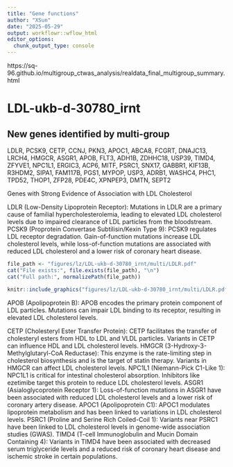 ```yaml
---
title: "Gene functions"
author: "XSun"
date: "2025-05-29"
output: workflowr::wflow_html
editor_options:
  chunk_output_type: console
---
```


https://sq-96.github.io/multigroup_ctwas_analysis/realdata_final_multigroup_summary.html

# LDL-ukb-d-30780_irnt

## New genes identified by multi-group 

LDLR, PCSK9, CETP, CCNJ, PKN3, APOC1, ABCA8, FCGRT, DNAJC13, LRCH4, HMGCR, ASGR1, APOB, FLT3, ADH1B, ZDHHC18, USP39, TIMD4, ZFYVE1, NPC1L1, ERGIC3, ACP6, MITF, PSRC1, SNX17, GABBR1, KIF13B, R3HDM2, SIPA1, FAM117B, PGS1, MYPOP, USP3, ADRB1, WASHC4, PHC1, TPD52, THOP1, ZFP28, PDE4C, XPNPEP3, DMTN, SEPT2

Genes with Strong Evidence of Association with LDL Cholesterol

LDLR (Low-Density Lipoprotein Receptor): Mutations in LDLR are a primary cause of familial hypercholesterolemia, leading to elevated LDL cholesterol levels due to impaired clearance of LDL particles from the bloodstream.
PCSK9 (Proprotein Convertase Subtilisin/Kexin Type 9): PCSK9 regulates LDL receptor degradation. Gain-of-function mutations increase LDL cholesterol levels, while loss-of-function mutations are associated with reduced LDL cholesterol and a lower risk of coronary heart disease.

```r
file_path <- "figures/lz/LDL-ukb-d-30780_irnt/multi/LDLR.pdf"
cat("File exists:", file.exists(file_path), "\n")
cat("Full path:", normalizePath(file_path))
```

```r
knitr::include_graphics("figures/lz/LDL-ukb-d-30780_irnt/multi/LDLR.pdf")
```

<!-- <figure class="half"> -->
<!--     <img src="https://github.com/sq-96/multigroup_ctwas_analysis/raw/master/output/WBC-ieu-b-30.jpg" width="150%"> -->
<!-- </figure> -->

APOB (Apolipoprotein B): APOB encodes the primary protein component of LDL particles. Mutations can impair LDL binding to its receptor, resulting in elevated LDL cholesterol levels.


CETP (Cholesteryl Ester Transfer Protein): CETP facilitates the transfer of cholesteryl esters from HDL to LDL and VLDL particles. Variants in CETP can influence HDL and LDL cholesterol levels.
HMGCR (3-Hydroxy-3-Methylglutaryl-CoA Reductase): This enzyme is the rate-limiting step in cholesterol biosynthesis and is the target of statin therapy. Variants in HMGCR can affect LDL cholesterol levels.
NPC1L1 (Niemann-Pick C1-Like 1): NPC1L1 is critical for intestinal cholesterol absorption. Inhibitors like ezetimibe target this protein to reduce LDL cholesterol levels.
ASGR1 (Asialoglycoprotein Receptor 1): Loss-of-function mutations in ASGR1 have been associated with reduced LDL cholesterol levels and a lower risk of coronary artery disease.
APOC1 (Apolipoprotein C1): APOC1 modulates lipoprotein metabolism and has been linked to variations in LDL cholesterol levels.
PSRC1 (Proline and Serine Rich Coiled-Coil 1): Variants near PSRC1 have been linked to LDL cholesterol levels in genome-wide association studies (GWAS).
TIMD4 (T-cell Immunoglobulin and Mucin Domain Containing 4): Variants in TIMD4 have been associated with decreased serum triglyceride levels and a reduced risk of coronary heart disease and ischemic stroke in certain populations.


